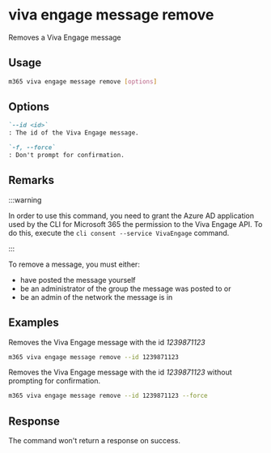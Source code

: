 
# viva engage message remove

Removes a Viva Engage message

## Usage

```sh
m365 viva engage message remove [options]
```

## Options

```md definition-list
`--id <id>`
: The id of the Viva Engage message.

`-f, --force`
: Don't prompt for confirmation.
```

<Global />

## Remarks

:::warning

In order to use this command, you need to grant the Azure AD application used by the CLI for Microsoft 365 the permission to the Viva Engage API. To do this, execute the `cli consent --service VivaEngage` command.

:::

To remove a message, you must either:

- have posted the message yourself
- be an administrator of the group the message was posted to or
- be an admin of the network the message is in

## Examples

Removes the Viva Engage message with the id _1239871123_

```sh
m365 viva engage message remove --id 1239871123
```

Removes the Viva Engage message with the id _1239871123_ without prompting for confirmation.

```sh
m365 viva engage message remove --id 1239871123 --force
```

## Response

The command won't return a response on success.
